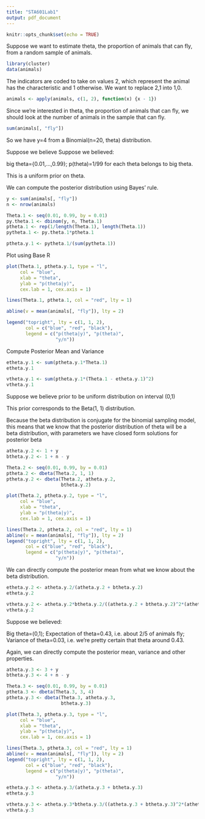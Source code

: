 ```yaml
---
title: "STA601Lab1"
output: pdf_document
---
```


```r
knitr::opts_chunk$set(echo = TRUE)
```

Suppose we want to estimate theta, the proportion of animals that can fly, from a random sample of animals.

```r
library(cluster)
data(animals)
```



The indicators are coded to take on values 2, which represent the animal has the characteristic and 1 otherwise. We want to replace 2,1 into 1,0.

```r
animals <- apply(animals, c(1, 2), function(x) {x - 1})
```

Since we're interested in theta, the proportion of animals that can fly, we should look at the number of animals in the sample that can fly.

```r
sum(animals[, "fly"])
```
So we have y=4 from a Binomial(n=20, theta) distribution.


Suppose we believe Suppose we believed:

big theta={0.01,…,0.99};
p(theta)=1/99 for each theta belongs to big theta.

This is a uniform prior on theta.

We can compute the posterior distribution using Bayes' rule.

```r
y <- sum(animals[, "fly"])
n <- nrow(animals)

Theta.1 <- seq(0.01, 0.99, by = 0.01)
py.theta.1 <- dbinom(y, n, Theta.1)
ptheta.1 <- rep(1/length(Theta.1), length(Theta.1))
pytheta.1 <- py.theta.1*ptheta.1

ptheta.y.1 <- pytheta.1/(sum(pytheta.1))
```

Plot using Base R 

```r
plot(Theta.1, ptheta.y.1, type = "l", 
     col = "blue",
     xlab = "theta",
     ylab = "p(theta|y)", 
     cex.lab = 1, cex.axis = 1)

lines(Theta.1, ptheta.1, col = "red", lty = 1)

abline(v = mean(animals[, "fly"]), lty = 2)

legend("topright", lty = c(1, 1, 2), 
       col = c("blue", "red", "black"),
       legend = c("p(theta|y)", "p(theta)", 
                  "y/n"))
```

Compute Posterior Mean and Variance
```r
etheta.y.1 <- sum(ptheta.y.1*Theta.1)
etheta.y.1

vtheta.y.1 <- sum(ptheta.y.1*(Theta.1 - etheta.y.1)^2)
vtheta.y.1
```


Suppose we believe prior to be uniform distribution on interval (0,1)

This prior corresponds to the Beta(1, 1) distribution.

Because the beta distribution is conjugate for the binomial sampling model, this means that we know that the posterior distribution of theta will be a beta distribution, with parameters we have closed form solutions for posterior beta

```r
atheta.y.2 <- 1 + y
btheta.y.2 <- 1 + n - y

Theta.2 <- seq(0.01, 0.99, by = 0.01)
ptheta.2 <- dbeta(Theta.2, 1, 1)
ptheta.y.2 <- dbeta(Theta.2, atheta.y.2, 
                    btheta.y.2)

plot(Theta.2, ptheta.y.2, type = "l", 
     col = "blue",
     xlab = "theta",
     ylab = "p(theta|y)", 
     cex.lab = 1, cex.axis = 1)

lines(Theta.2, ptheta.2, col = "red", lty = 1)
abline(v = mean(animals[, "fly"]), lty = 2)
legend("topright", lty = c(1, 1, 2), 
       col = c("blue", "red", "black"),
       legend = c("p(theta|y)", "p(theta)", 
                  "y/n"))
```

We can directly compute the posterior mean from what we know about the beta distribution.
```r

etheta.y.2 <- atheta.y.2/(atheta.y.2 + btheta.y.2)
etheta.y.2

vtheta.y.2 <- atheta.y.2*btheta.y.2/((atheta.y.2 + btheta.y.2)^2*(atheta.y.2 + btheta.y.2 + 1))
vtheta.y.2
```
Suppose we believed:

Big theta=(0,1);
Expectation of theta=0.43, i.e. about 2/5 of animals fly;
Variance of theta=0.03, i.e. we're pretty certain that theta around 0.43.

Again, we can directly compute the posterior mean, variance and other properties.
```r
atheta.y.3 <- 3 + y
btheta.y.3 <- 4 + n - y

Theta.3 <- seq(0.01, 0.99, by = 0.01)
ptheta.3 <- dbeta(Theta.3, 3, 4)
ptheta.y.3 <- dbeta(Theta.3, atheta.y.3, 
                    btheta.y.3)

plot(Theta.3, ptheta.y.3, type = "l", 
     col = "blue",
     xlab = "theta",
     ylab = "p(theta|y)", 
     cex.lab = 1, cex.axis = 1)

lines(Theta.3, ptheta.3, col = "red", lty = 1)
abline(v = mean(animals[, "fly"]), lty = 2)
legend("topright", lty = c(1, 1, 2), 
       col = c("blue", "red", "black"),
       legend = c("p(theta|y)", "p(theta)", 
                  "y/n"))

etheta.y.3 <- atheta.y.3/(atheta.y.3 + btheta.y.3)
etheta.y.3

vtheta.y.3 <- atheta.y.3*btheta.y.3/((atheta.y.3 + btheta.y.3)^2*(atheta.y.3 + btheta.y.3 + 1))
vtheta.y.3
```